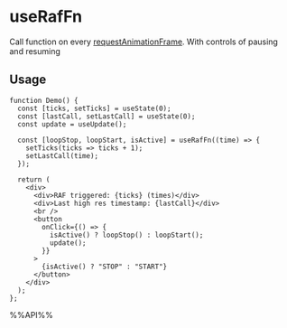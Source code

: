 # useRafFn

Call function on every [requestAnimationFrame](https://developer.mozilla.org/en-US/docs/Web/API/window/requestAnimationFrame). With controls of pausing and resuming


## Usage

```tsx live
function Demo() {
  const [ticks, setTicks] = useState(0);
  const [lastCall, setLastCall] = useState(0);
  const update = useUpdate();

  const [loopStop, loopStart, isActive] = useRafFn((time) => {
    setTicks(ticks => ticks + 1);
    setLastCall(time);
  });

  return (
    <div>
      <div>RAF triggered: {ticks} (times)</div>
      <div>Last high res timestamp: {lastCall}</div>
      <br />
      <button
        onClick={() => {
          isActive() ? loopStop() : loopStart();
          update();
        }}
      >
        {isActive() ? "STOP" : "START"}
      </button>
    </div>
  );
};

```

%%API%%
